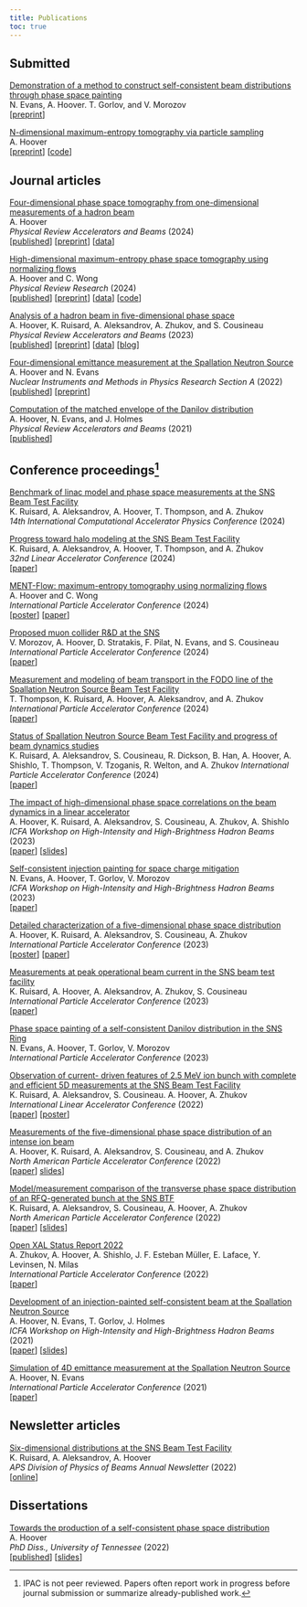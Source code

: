 ```yaml
---
title: Publications
toc: true
---
```


## Submitted

[Demonstration of a method to construct self-consistent beam distributions through phase space painting](files/2025_scbd_draft.pdf) \
N. Evans, A. Hoover. T. Gorlov, and V. Morozov \
[[preprint](files/2025_scbd_draft.pdf)]

[N-dimensional maximum-entropy tomography via particle sampling](https://arxiv.org/abs/2409.17915) \
A. Hoover \
[[preprint](https://arxiv.org/abs/2409.17915)] [[code](https://github.com/austin-hoover/ndim-ment-sampling)]


## Journal articles

[Four-dimensional phase space tomography from one-dimensional measurements of a hadron beam](https://doi.org/10.1103/PhysRevAccelBeams.27.122802) \
A. Hoover \
*Physical Review Accelerators and Beams* (2024) \
[[published](https://doi.org/10.1103/PhysRevAccelBeams.27.122802)]
[[preprint](https://arxiv.org/abs/2409.02862)]
[[data](https://zenodo.org/records/14014532)]

[High-dimensional maximum-entropy phase space tomography using normalizing flows](https://doi.org/10.1103/PhysRevResearch.6.033163) \
A. Hoover and C. Wong \
*Physical Review Research* (2024) \
[[published](https://doi.org/10.1103/PhysRevResearch.6.033163)]
[[preprint](https://arxiv.org/abs/2406.00236)]
[[data](https://zenodo.org/records/12812545)]
[[code](https://github.com/austin-hoover/ment-flow)]

[Analysis of a hadron beam in five-dimensional phase space](https://doi.org/10.1103/PhysRevAccelBeams.26.064202) \
A. Hoover, K. Ruisard, A. Aleksandrov, A. Zhukov, and S. Cousineau \
*Physical Review Accelerators and Beams* (2023) \
[[published](https://doi.org/10.1103/PhysRevAccelBeams.26.064202)]
[[preprint](https://arxiv.org/abs/2301.04178)]
[[data](https://zenodo.org/record/7724034#.ZDsWlS-B1pQ)]
[[blog](https://austin-hoover.github.io/blog/posts/2023-05-28_btf/)]

[Four-dimensional emittance measurement at the Spallation Neutron Source](https://www.sciencedirect.com/science/article/abs/pii/S0168900222006805) \
A. Hoover and N. Evans \
*Nuclear Instruments and Methods in Physics Research Section A* (2022) \
[[published](https://www.sciencedirect.com/science/article/abs/pii/S0168900222006805)]
[[preprint](https://arxiv.org/abs/2204.08303)] 

[Computation of the matched envelope of the Danilov distribution](https://doi.org/10.1103/PhysRevAccelBeams.24.044201) \
A. Hoover, N. Evans, and J. Holmes \
*Physical Review Accelerators and Beams* (2021) \
[[published](https://doi.org/10.1103/PhysRevAccelBeams.24.044201)]


## Conference proceedings^[IPAC is not peer reviewed. Papers often report work in progress before journal submission or summarize already-published work.]


[Benchmark of linac model and phase space measurements at the SNS Beam Test Facility]() \
K. Ruisard, A. Aleksandrov, A. Hoover, T. Thompson, and A. Zhukov \
*14th International Computational Accelerator Physics Conference* (2024) \

[Progress toward halo modeling at the SNS Beam Test Facility](https://meow.elettra.eu/71/pdf/THAA005.pdf) \
K. Ruisard, A. Aleksandrov, A. Hoover, T. Thompson, and A. Zhukov \
*32nd Linear Accelerator Conference* (2024) \
[[paper](https://meow.elettra.eu/71/pdf/THAA005.pdf)]

[MENT-Flow: maximum-entropy tomography using normalizing flows](https://www.jacow.org/ipac2024/pdf/WEPG65.pdf) \
A. Hoover and C. Wong \
*International Particle Accelerator Conference* (2024) \
[[poster](files/2024_ipac_poster.pdf)]
[[paper](https://www.jacow.org/ipac2024/pdf/WEPG65.pdf)]

[Proposed muon collider R&D at the SNS](https://www.jacow.org/ipac2024/pdf/WEPR39.pdf) \
V. Morozov, A. Hoover, D. Stratakis, F. Pilat, N. Evans, and S. Cousineau \
*International Particle Accelerator Conference* (2024) \
[[paper](https://www.jacow.org/ipac2024/pdf/WEPR39.pdf)]

[Measurement and modeling of beam transport in the FODO line of the Spallation Neutron Source Beam Test Facility](https://accelconf.web.cern.ch/ipac2024/pdf/TUAN2.pdf) \
T. Thompson, K. Ruisard, A. Hoover, A. Aleksandrov, and A. Zhukov \
*International Particle Accelerator Conference* (2024) \
[[paper](https://accelconf.web.cern.ch/ipac2024/pdf/TUAN2.pdf)]

[Status of Spallation Neutron Source Beam Test Facility and progress of beam dynamics studies](https://www.jacow.org/ipac2024/pdf/THPC75.pdf) \
K. Ruisard, A. Aleksandrov, S. Cousineau, R. Dickson, B. Han, A. Hoover, A. Shishlo, T. Thompson, V. Tzoganis, R. Welton, and A. Zhukov
*International Particle Accelerator Conference* (2024) \
[[paper](https://www.jacow.org/ipac2024/pdf/THPC75.pdf)]

[The impact of high-dimensional phase space correlations on the beam dynamics in a linear accelerator](https://accelconf.web.cern.ch/hb2023/papers/tuc1c2.pdf) \
A. Hoover, K. Ruisard, A. Aleksandrov, S. Cousineau, A. Zhukov, A. Shishlo \
*ICFA Workshop on High-Intensity and High-Brightness Hadron Beams* (2023) \
[[paper](https://accelconf.web.cern.ch/hb2023/papers/tuc1c2.pdf)]
[[slides](https://accelconf.web.cern.ch/hb2023/talks/tuc1c2_talk.pdf)]

[Self-consistent injection painting for space charge mitigation](https://inspirehep.net/files/d31c7f076dcde3b2bade3c13963bd187) \
N. Evans, A. Hoover, T. Gorlov, V. Morozov \
*ICFA Workshop on High-Intensity and High-Brightness Hadron Beams* (2023) \
[[paper](https://inspirehep.net/files/d31c7f076dcde3b2bade3c13963bd187)]

[Detailed characterization of a five-dimensional phase space distribution](https://accelconf.web.cern.ch/ipac2023/pdf/WEPA028.pdf) \
A. Hoover, K. Ruisard, A. Aleksandrov, S. Cousineau, A. Zhukov \
*International Particle Accelerator Conference* (2023) \
[[poster](./files/2023_IPAC_poster.pdf)]
[[paper](https://accelconf.web.cern.ch/ipac2023/pdf/WEPA028.pdf)]

[Measurements at peak operational beam current in the SNS beam test facility](https://accelconf.web.cern.ch/ipac2023/pdf/WEPA027.pdf) \
K. Ruisard, A. Hoover, A. Aleksandrov, A. Zhukov, S. Cousineau \
*International Particle Accelerator Conference* (2023) \
[[paper](https://accelconf.web.cern.ch/ipac2023/pdf/WEPA027.pdf)]

[Phase space painting of a self-consistent Danilov distribution in the SNS Ring]() \
N. Evans, A. Hoover, T. Gorlov, V. Morozov \
*International Particle Accelerator Conference* (2023)

[Observation of current- driven features of 2.5 MeV ion bunch with complete and efficient 5D measurements at the SNS Beam Test Facility](https://accelconf.web.cern.ch/linac2022/papers/tupoge20.pdf) \
K. Ruisard, A. Aleksandrov, S. Cousineau. A. Hoover, A. Zhukov \
*International Linear Accelerator Conference* (2022) \
[[paper](https://accelconf.web.cern.ch/linac2022/papers/tupoge20.pdf)]
[[poster](https://accelconf.web.cern.ch/linac2022/posters/tupoge20_poster.pdf)]

[Measurements of the five-dimensional phase space distribution of an intense ion beam](https://accelconf.web.cern.ch/napac2022/papers/frxd3.pdf) \
A. Hoover, K. Ruisard, A. Aleksandrov, S. Cousineau, and A. Zhukov \
*North American Particle Accelerator Conference* (2022) \
[[paper](https://accelconf.web.cern.ch/napac2022/papers/frxd3.pdf)]
[slides](https://accelconf.web.cern.ch/napac2022/talks/frxd3_talk.pdf)]

[Model/measurement comparison of the transverse phase space distribution of an RFQ-generated bunch at the SNS BTF]() \
K. Ruisard, A. Aleksandrov, S. Cousineau, A. Hoover, A. Zhukov \
*North American Particle Accelerator Conference* (2022) \
[[paper](https://accelconf.web.cern.ch/napac2022/papers/weye5.pdf)]
[[slides](https://accelconf.web.cern.ch/napac2022/talks/weye5_talk.pdf)]

[Open XAL Status Report 2022]() \
A. Zhukov, A. Hoover, A. Shishlo,  J. F. Esteban Müller, E. Laface, Y. Levinsen, N. Milas \
*International Particle Accelerator Conference* (2022) \
[[paper](https://accelconf.web.cern.ch/ipac2022/papers/tupotk029.pdf)]

[Development of an injection-painted self-consistent beam at the Spallation Neutron Source]() \
A. Hoover, N. Evans, T. Gorlov, J. Holmes \
*ICFA Workshop on High-Intensity and High-Brightness Hadron Beams* (2021) \
[[paper](https://epaper.kek.jp/hb2021/papers/moac3.pdf)]
[[slides]()]

[Simulation of 4D emittance measurement at the Spallation Neutron Source]() \
A. Hoover, N. Evans \
*International Particle Accelerator Conference* (2021) \
[[paper](https://accelconf.web.cern.ch/ipac2021/papers/thpab180.pdf)]


## Newsletter articles

[Six-dimensional distributions at the SNS Beam Test Facility]() \
K. Ruisard, A. Aleksandrov, A. Hoover \
*APS Division of Physics of Beams Annual Newsletter* (2022) \
[[online](https://higherlogicdownload.s3.amazonaws.com/APS/9cf62627-7088-4bd3-bf97-6adfc913f623/UploadedImages/APS_DPB_Newsletter_2022-2-2.pdf)]


## Dissertations

[Towards the production of a self-consistent phase space distribution]() \
A. Hoover \
*PhD Diss., University of Tennessee* (2022) \
[[published](https://trace.tennessee.edu/utk_graddiss/7228)] 
[[slides]()]
